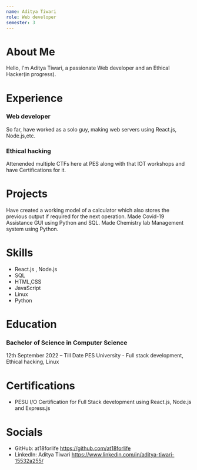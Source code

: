 ```yaml
---
name: Aditya Tiwari
role: Web developer
semester: 3
---
```


# About Me

Hello, I'm Aditya Tiwari, a passionate Web developer and an Ethical Hacker(in progress).

# Experience

### Web developer
So far, have worked as a solo guy, making web servers using React.js, Node.js,etc.

### Ethical hacking
Attenended multiple CTFs here at PES along with that IOT workshops and have Certifications for it.

# Projects
Have created a working model of a calculator which also stores the previous output if required for the next operation.
Made Covid-19 Assistance GUI using Python and SQL.
Made Chemistry lab Management system using Python.
# Skills

- React.js , Node.js
- SQL
- HTML,CSS  
- JavaScript
- Linux
- Python


# Education

### Bachelor of Science in Computer Science
12th September 2022 – Till Date
PES University - Full stack development, Ethical hacking, Linux

# Certifications

- PESU I/O Certification for Full Stack development using React.js, Node.js and Express.js


# Socials

- GitHub: at18forlife https://github.com/at18forlife
- LinkedIn: Aditya Tiwari https://www.linkedin.com/in/aditya-tiwari-15532a255/
